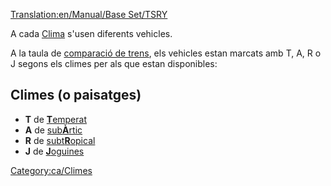 [[Translation:en/Manual/Base Set/TSRY]]

A cada [[ca/Manual/Clima|Clima]] s'usen diferents vehicles.

A la taula de [[ca/Manual/Base Set/Trains/Comparació de trens|comparació de trens]], els vehicles estan marcats amb T, A, R o J segons els climes per als que estan disponibles:

==Climes (o paisatges)==

*'''T''' de [[ca/Manual/Clima#Temperat|'''T'''emperat]]
*'''A''' de [[ca/Manual/Clima#Subàrtic|sub'''À'''rtic]]
*'''R''' de [[ca/Manual/Clima#Subtropical|subt'''R'''opical]]
*'''J''' de [[ca/Manual/Clima#Joguines|'''J'''oguines]]

[[Category:ca/Climes]]